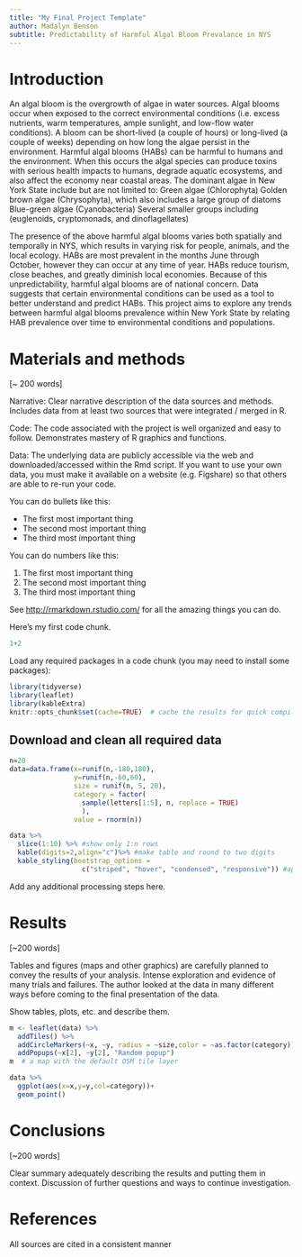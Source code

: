 ```yaml
---
title: "My Final Project Template"
author: Madalyn Benson
subtitle: Predictability of Harmful Algal Bloom Prevalance in NYS
---
```


# Introduction

An algal bloom is the overgrowth of algae in water sources. Algal blooms occur when exposed to the correct environmental conditions (i.e. excess nutrients, warm temperatures, ample sunlight, and low-flow water conditions). A bloom can be short-lived (a couple of hours) or long-lived (a couple of weeks) depending on how long the algae persist in the environment. Harmful algal blooms (HABs) can be harmful to humans and the environment. When this occurs the algal species can produce toxins with serious health impacts to humans, degrade aquatic ecosystems, and also affect the economy near coastal areas. The dominant algae in New York State include but are not limited to:
  Green algae (Chlorophyta)
  Golden brown algae (Chrysophyta), which also includes a large group of diatoms
  Blue-green algae (Cyanobacteria)
  Several smaller groups including (euglenoids, cryptomonads, and dinoflagellates)
  
The presence of the above harmful algal blooms varies both spatially and temporally in NYS, which results in varying risk for people, animals, and the local ecology. HABs are most prevalent in the months June through October, however they can occur at any time of year. HABs reduce tourism, close beaches, and greatly diminish local economies.  Because of this unpredictability, harmful algal blooms are of national concern. Data suggests that certain environmental conditions can be used as a tool to better understand and predict HABs. This project aims to explore any trends between harmful algal blooms prevalence within New York State by relating HAB prevalence over time to environmental conditions and populations. 

# Materials and methods

[~ 200 words]

Narrative: Clear narrative description of the data sources and methods. Includes data from at least two sources that were integrated / merged in R.

Code: The code associated with the project is well organized and easy to follow. Demonstrates mastery of R graphics and functions.

Data: The underlying data are publicly accessible via the web and downloaded/accessed within the Rmd script. If you want to use your own data, you must make it available on a website (e.g. Figshare) so that others are able to re-run your code.

You can do bullets like this:

* The first most important thing
* The second most important thing
* The third most important thing

You can do numbers like this:

1. The first most important thing
2. The second most important thing
3. The third most important thing

See [http://rmarkdown.rstudio.com/](http://rmarkdown.rstudio.com/) for all the amazing things you can do.


Here's my first code chunk.
```r
1+2
```

Load any required packages in a code chunk (you may need to install some packages):

```r
library(tidyverse)
library(leaflet)
library(kableExtra)
knitr::opts_chunk$set(cache=TRUE)  # cache the results for quick compiling
```

## Download and clean all required data
```r
n=20
data=data.frame(x=runif(n,-180,180),
                y=runif(n,-60,60),
                size = runif(n, 5, 20),
                category = factor(
                  sample(letters[1:5], n, replace = TRUE)
                  ),
                value = rnorm(n))
```

```r
data %>% 
  slice(1:10) %>% #show only 1:n rows
  kable(digits=2,align="c")%>% #make table and round to two digits
  kable_styling(bootstrap_options = 
                  c("striped", "hover", "condensed", "responsive")) #apply other formatting
```

Add any additional processing steps here.

# Results

[~200 words]

Tables and figures (maps and other graphics) are carefully planned to convey the results of your analysis. Intense exploration and evidence of many trials and failures. The author looked at the data in many different ways before coming to the final presentation of the data.

Show tables, plots, etc. and describe them.

```r
m <- leaflet(data) %>% 
  addTiles() %>% 
  addCircleMarkers(~x, ~y, radius = ~size,color = ~as.factor(category)) %>% 
  addPopups(~x[2], ~y[2], "Random popup")
m  # a map with the default OSM tile layer
```


```r
data %>% 
  ggplot(aes(x=x,y=y,col=category))+
  geom_point()
```

# Conclusions

[~200 words]

Clear summary adequately describing the results and putting them in context. Discussion of further questions and ways to continue investigation.

# References

All sources are cited in a consistent manner
